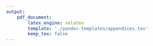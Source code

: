 ```yaml
---
output:
    pdf_document:
        latex_engine: xelatex
        template: './pandoc-templates/appendices.tex'
        keep_tex: false
---
```

<!-- Title page -->
\section*{}
\begin{center}

\LARGE{\textbf{Appendix 1}}
\vspace{20mm}

\large{\textbf{Organizations supporting the application}}\\
\vspace{5mm}


\textbf{Includes}\\
\vspace{5mm}
\textbf{Page count}\\

\end{center}

<!-- body -->
\newpage
\pagenumbering{gobble}

<!--\includepdf[pages=-]{./other/XXXXX.pdf}-->

<!-- Title page -->
\section*{}
\begin{center}

\LARGE{\textbf{Appendix 2}} \\
\vspace{20mm}

\large{Finnerup NB, Attal N, Haroutounian S, McNicol E, Baron R, Dworkin RH, Gilron I, Haanpää M, Hansson P, Jensen TS, Kamerman PR, Lund K, Moore A, Raja SN, Rice AS, Rowbotham M, Sena E, Siddall P, Smith BH, Wallace M}\\
\vspace{5mm}

\large{\textbf{Pharmacotherapy for neuropathic pain in adults:
a systematic review and meta-analysis}}\\
\vspace{5mm}

\large{\textit{Lancet Neurology} \textbf{14}:162-173, 2015}\\
\vspace{5mm}

\large{DOI: \href{https://dx.doi.org/10.1016/S1474-4422(14)70251-0}{10.1016/S1474-4422(14)70251-0}}
\vspace{30mm}

\textbf{Supplementary data}\\
All supplementary information for the systematic review and meta-analysis is available for download.\\
\vspace{3mm}
\href{https://dl.dropboxusercontent.com/u/11805474/neml/who-application-2016/finnerup2015-supp-data.pdf?dl=1}{\textit{Access online}}
\end{center}

<!-- body -->
\newpage
\pagenumbering{gobble}

\includepdf[pages=-]{./appendix-files/appendix-2-finnerup.pdf}

<!-- Title page -->
\section*{}
\begin{center}

\LARGE{\textbf{Appendix 3}} \\
\vspace{20mm}

\large{Kamerman PR, Wadley AL, Davis KD, Hietaharju A, Jain P, Kopf A, Meyer AC, Raja SN, Rice AS, Smith BH, Treede RD, Wiffen PJ}\\
\vspace{5mm}

\large{\textbf{World Health Organization essential medicines lists: where are the drugs to treat neuropathic pain?}}\\
\vspace{5mm}

\large{\textit{PAIN} \textbf{156}:793-797, 2015}\\
\vspace{5mm}

\large{DOI: \href{https://dx.doi.org/10.1097/01.j.pain.0000460356.94374.a1}{10.1097/01.j.pain.0000460356.94374.a1}}
\vspace{30mm}

\textbf{Supplementary data}\\
All supplementary information, including data and analysis scripts, are available in a public GitHub repository.\\
\vspace{3mm}
\href{https://github.com/kamermanpr/who-neml}{\textit{Access online}}

\end{center}

<!-- body -->
\newpage
\pagenumbering{gobble}

\includepdf[pages=-]{./appendix-files/appendix-3-kamerman.pdf}

<!-- Title page -->
\section*{}
\begin{center}

\LARGE{\textbf{Appendix 4}}
\vspace{20mm}

\LARGE{\textbf{NEURONTIN}}
\vspace{5mm}

\Large{\textbf{Full prescribing information}}
\vspace{10mm}

\large{\textit{Food and Drug Administration (FDA)}}\\
\vspace{5mm}

\large{\textit{United States of America}}\\
\vspace{10mm}

\large{\textbf{Updated:} September 2015; \textbf{Reference ID:} 3818812}\\
\vspace{5mm}

\large{\href{http://www.accessdata.fda.gov/drugsatfda_docs/label/2015/020235s060,020882s043,021129s042lbl.pdf}{\textit{Access online}}}

\end{center}

<!-- body -->
\newpage
\pagenumbering{gobble}

\includepdf[pages=-]{./appendix-files/fda.pdf}

<!-- Title page -->
\section*{}
\begin{center}

\LARGE{\textbf{Appendix 5}}
\vspace{20mm}

\LARGE{\textbf{NEURONTIN}}
\vspace{5mm}

\Large{\textbf{Summary of product information (ANNEX III)}}
\vspace{10mm}

\large{\textit{European Medicines Agency (EMA)}}\\
\vspace{5mm}

\large{\textit{European Union}}\\
\vspace{10mm}

\large{\textbf{Updated:} September 2006}\\
\vspace{5mm}

\large{\href{http://www.ema.europa.eu/docs/en_GB/document_library/Referrals_document/Neurontin_30/WC500009308.pdf}{\textit{Access online}}}

\end{center}

<!-- body -->
\newpage
\pagenumbering{gobble}

\includepdf[pages=-]{./appendix-files/ema.pdf}